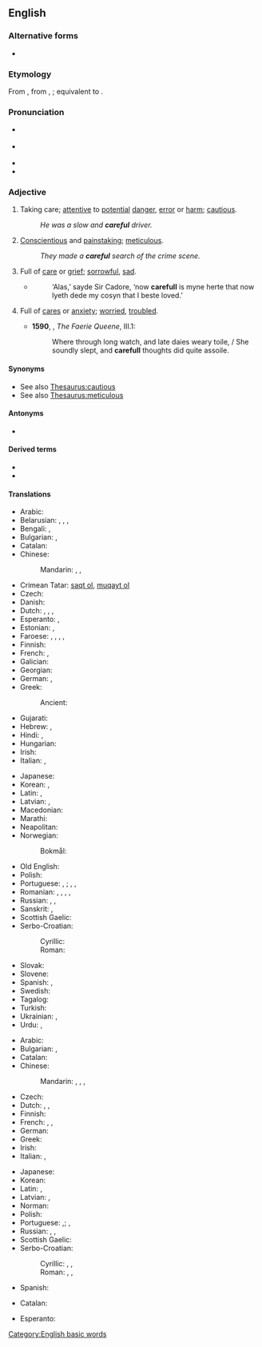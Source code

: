 ==English==

===Alternative forms===
* {{l|en|carefull}} {{q|obsolete}}

===Etymology===
From {{inh|en|enm|careful}}, from {{inh|en|ang|carful}}, {{m|ang|ċearful|t=careful, anxious, curious, troubled}}; equivalent to {{suffix|en|care|ful}}.

===Pronunciation===
* {{a|UK}} {{IPA|/ˈkɛːfəl/|lang=en}}
* {{a|US}} {{IPA|/ˈkɛ(ə)ɹfəl/|lang=en}}
* {{audio|en-us-careful.ogg|Audio (US)|lang=en}}
* {{audio|LL-Q1860 (eng)-Nattes à chat-careful.wav|Audio|lang=en}}

===Adjective===
{{en-adj}}

# Taking care; [[attentive]] to [[potential]] [[danger]], [[error]] or [[harm]]; [[cautious]].
#: ''He was a slow and '''careful''' driver.''
# [[conscientious|Conscientious]] and [[painstaking]]; [[meticulous]].
#: ''They made a '''careful''' search of the crime scene.''
# {{lb|en|obsolete}} Full of [[care]] or [[grief]]; [[sorrowful]], [[sad]].
#* {{RQ:Mlry MrtArthr1|V}}
#*: ‘Alas,’ sayde Sir Cadore, ‘now '''carefull''' is myne herte that now lyeth dede my cosyn that I beste loved.’
# {{lb|en|obsolete}} Full of [[cares]] or [[anxiety]]; [[worried]], [[troubled]].
#* '''1590''', {{w|Edmund Spenser}}, ''The Faerie Queene'', III.1:
#*: Where through long watch, and late daies weary toile, / She soundly slept, and '''carefull''' thoughts did quite assoile.

====Synonyms====
* See also [[Thesaurus:cautious]]
* See also [[Thesaurus:meticulous]]

====Antonyms====
* {{l|en|careless}}

====Derived terms====
* {{l|en|carefully}}
* {{l|en|carefulness}}

====Translations====
{{trans-top|cautious}}
* Arabic: {{t+|ar|حَذِر}}
* Belarusian: {{t|be|асцяро́жны}}, {{t|be|пі́льны}}, {{t|be|ува́жлівы}}, {{t|be|акура́тны}}
* Bengali: {{t|bn|সতর্ক|tr=sôtôrkô}}, {{t|bn|সাবধান}}
* Bulgarian: {{t+|bg|грижли́в}}, {{t+|bg|внима́телен}}
* Catalan: {{t|ca|cautelós}}
* Chinese:
*: Mandarin: {{t+|cmn|當心}}, {{t+|cmn|当心|tr=dāngxīn}}, {{t+|cmn|小心|tr=xiǎoxīn}}
* Crimean Tatar: [[saqt olmaq|saqt ol]], [[muqayt olmaq|muqayt ol]]
* Czech: {{t|cs|opatrný|m}}
* Danish: {{t|da|forsigtig}}
* Dutch: {{t+|nl|voorzichtig}}, {{t+|nl|behoedzaam}}, {{t+|nl|omzichtig}}, {{t+|nl|prudent}}
* Esperanto: {{t|eo|zorga}}, {{t|eo|zorgema}}
* Estonian: {{t|et|ettevaatlik}}, {{t|et|tähelepanelik}}
* Faroese: {{t|fo|varin}}, {{t|fo|ansin}}, {{t|fo|varur}}, {{t|fo|hyggin}}, {{t|fo|gáin}}
* Finnish: {{t+|fi|varovainen}}
* French: {{t+|fr|prudent|m}}, {{t+|fr|prudente|f}}
* Galician: {{t|gl|cauto|m}}
* Georgian: {{t|ka|ყურადღებიანი}}
* German: {{t+|de|vorsichtig}}, {{t+|de|behutsam}}
* Greek: {{t+|el|προσεκτικός|m}}
*: Ancient: {{t|grc|ἐπιμελής}}
* Gujarati: {{t|gu|સાવધાન}}
* Hebrew: {{t|he|זהיר|m|tr=zahyr}}, {{t+|he|זהירה|f|tr=zehira}}
* Hindi: {{t+|hi|सावधान}}, {{t+|hi|सतर्क}}
* Hungarian: {{t+|hu|óvatos}}
* Irish: {{t|ga|aireach}}
* Italian: {{t+|it|prudente}}, {{t+|it|cauto}}
{{trans-mid}}
* Japanese: {{t|ja|思慮深い|tr=しりょぶかい, shoribukai}}
* Korean: {{t+|ko|조심하다}}, {{t+|ko|신중하다}}
* Latin: {{t|la|curiosus}}, {{t|la|cautus}}
* Latvian: {{t|lv|rūpīgs}}, {{t|lv|uzmanīgs}}
* Macedonian: {{t|mk|внимателен}}
* Marathi: {{t|mr|सावध}}
* Neapolitan: {{t|nap|accuorto}}
* Norwegian:
*: Bokmål: {{t|nb|forsiktig}}
* Old English: {{t|ang|ċeariġ}}
* Polish: {{t+|pl|ostrożny}}
* Portuguese: {{t+|pt|cauteloso|m}}, {{t+|pt|cautelosa|f}}; {{t+|pt|cuidadoso|m}}, {{t|pt|cuidadosa|f}}, {{t+|pt|prudente|m}}
* Romanian: {{t+|ro|precaut|m}}, {{t+|ro|prudent|m}}, {{t+|ro|atent}}, {{t+|ro|îngrijit}}, {{t+|ro|grijuliu}}
* Russian: {{t+|ru|осторо́жный}}, {{t+|ru|внима́тельный}} {{qualifier|attentive}}, {{t+|ru|аккура́тный}}
* Sanskrit: {{t+|sa|सावधान}}, {{t+|sa|सतर्क}}
* Scottish Gaelic: {{t|gd|cùramach}}
* Serbo-Croatian:
*: Cyrillic: {{t|sh|о̏пре̄зан}}
*: Roman: {{t+|sh|ȍprēzan}}
* Slovak: {{t|sk|opatrný}}
* Slovene: {{t+|sl|skrben}}
* Spanish: {{t+|es|cauto}}, {{t+|es|cuidadoso}}
* Swedish: {{t+|sv|försiktig}}
* Tagalog: {{t|tl|maingat}}
* Turkish: {{t-needed|tr}}
* Ukrainian: {{t|uk|обере́жний}}, {{t+|uk|акура́тний}}
* Urdu: {{t|ur|ساودھان|tr=sāvdhān}}, {{t|ur|سترک|tr=satark}}
{{trans-bottom}}

{{trans-top|meticulous}}
* Arabic: {{t+|ar|دَقِيق}}
* Bulgarian: {{t+|bg|старателен}}, {{t+|bg|акуратен}}
* Catalan: {{t+|ca|curós}}
* Chinese:
*: Mandarin: {{t+|cmn|過細}}, {{t+|cmn|过细|tr=guòxì}}, {{t+|cmn|細緻}}, {{t+|cmn|细致|tr=xìzhì}}
* Czech: {{t+|cs|pečlivý|m}}
* Dutch: {{t+|nl|zorgvuldig}}, {{t+|nl|grondig}}, {{t+|nl|doortastend}}
* Finnish: {{t+|fi|huolellinen}}
* French: {{t+|fr|soigneux|m}}, {{t+|fr|soigneuse|f}}, {{t+|fr|attentif}}
* German: {{t+|de|sorgfältig}}
* Greek: {{t+|el|επιμελής|m}}
* Irish: {{t|ga|curamach}}
* Italian: {{t+|it|accurato}}, {{t+|it|attento}}
{{trans-mid}}
* Japanese: {{t+|ja|注意深い|tr=ちゅういぶかい, chūibukai}}
* Korean: {{t|ko|[[주의]][[깊다|깊은]]}}
* Latin: {{t|la|meticulosus}}, {{t|la|diligens|m}}
* Latvian: {{t|lv|rūpīgs}}, {{t|lv|uzmanīgs}}
* Norman: {{t|nrf|souongneux}}
* Polish: {{t+|pl|drobiazgowy}}
* Portuguese: {{t+|pt|cuidadoso|m}},{{t|pt|cuidadosa|f}}; {{t+|pt|meticuloso|m}}, {{t|pt|meticulosa|f}}
* Russian: {{t+|ru|тща́тельный}}, {{t+|ru|аккура́тный}}, {{t+|ru|стара́тельный}}
* Scottish Gaelic: {{t|gd|cùramach}}
* Serbo-Croatian:
*: Cyrillic: {{t|sh|брѝжљив}}, {{t|sh|бри̏жан}}, {{t|sh|по̀мњив}}
*: Roman: {{t+|sh|brìžljiv}}, {{t+|sh|brȉžan}}, {{t+|sh|pòmnjiv}}
* Spanish: {{t+|es|cuidadoso}}
{{trans-bottom}}

{{checktrans-top}}
* Catalan: {{t-check|ca|acurat}}
{{trans-mid}}
* Esperanto: {{t-check|eo|zorgema}}
{{trans-bottom}}

[[Category:English basic words]]
